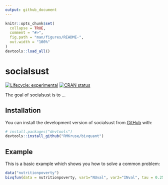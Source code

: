 ```yaml
---
output: github_document
---
```


<!-- README.md is generated from README.Rmd. Please edit that file -->

```r
knitr::opts_chunk$set(
  collapse = TRUE,
  comment = "#>",
  fig.path = "man/figures/README-",
  out.width = "100%"
)
devtools::load_all()
```

# socialsust

<!-- badges: start -->

[![Lifecycle: experimental](https://img.shields.io/badge/lifecycle-experimental-orange.svg)](https://lifecycle.r-lib.org/articles/stages.html#experimental) [![CRAN status](https://www.r-pkg.org/badges/version/bivquant)](https://CRAN.R-project.org/package=bivquant)

<!-- badges: end -->

The goal of socialsust is to ...

## Installation

You can install the development version of socialsust from [GitHub](https://github.com/) with:

``` r
# install.packages("devtools")
devtools::install_github("RMKruse/bivquant")
```

## Example

This is a basic example which shows you how to solve a common problem:

```r
data("nutritionpoverty")
bivqfun(data = nutritionpoverty, var1="NUval", var2="INval", tau = 0.25)

```
